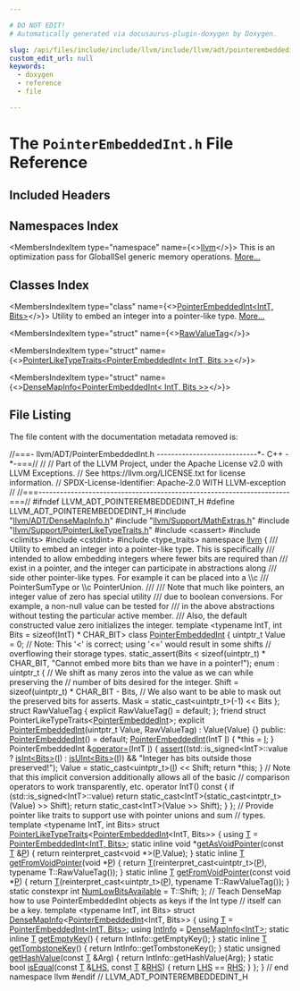 ```yaml
---

# DO NOT EDIT!
# Automatically generated via docusaurus-plugin-doxygen by Doxygen.

slug: /api/files/include/include/llvm/include/llvm/adt/pointerembeddedint-h
custom_edit_url: null
keywords:
  - doxygen
  - reference
  - file

---
```





# The `PointerEmbeddedInt.h` File Reference

<DoxygenPage pluginConfig={pluginConfig}>



## Included Headers

<IncludesList>
<IncludesListItem
  filePath="llvm/ADT/DenseMapInfo.h"
  permalink="/docs/api/files/include/include/llvm/include/llvm/adt/densemapinfo-h"
  isLocal="true" />
<IncludesListItem
  filePath="llvm/Support/MathExtras.h"
  permalink="/docs/api/files/include/include/llvm/include/llvm/support/mathextras-h"
  isLocal="true" />
<IncludesListItem
  filePath="llvm/Support/PointerLikeTypeTraits.h"
  permalink="/docs/api/files/include/include/llvm/include/llvm/support/pointerliketypetraits-h"
  isLocal="true" />
<IncludesListItem
  filePath="cassert"
  permalink=""
  isLocal="false" />
<IncludesListItem
  filePath="climits"
  permalink=""
  isLocal="false" />
<IncludesListItem
  filePath="cstdint"
  permalink=""
  isLocal="false" />
<IncludesListItem
  filePath="type_traits"
  permalink=""
  isLocal="false" />
</IncludesList>

## Namespaces Index

<MembersIndex>

<MembersIndexItem
  type="namespace"
  name={<><a href="/docs/api/namespaces/llvm">llvm</a></>}>
This is an optimization pass for GlobalISel generic memory operations. <a href="/docs/api/namespaces/llvm/#details">More...</a>
</MembersIndexItem>

</MembersIndex>

## Classes Index

<MembersIndex>

<MembersIndexItem
  type="class"
  name={<><a href="/docs/api/classes/llvm/pointerembeddedint">PointerEmbeddedInt&lt;IntT, Bits&gt;</a></>}>
Utility to embed an integer into a pointer-like type. <a href="/docs/api/classes/llvm/pointerembeddedint/#details">More...</a>
</MembersIndexItem>

<MembersIndexItem
  type="struct"
  name={<><a href="/docs/api/structs/llvm/pointerembeddedint/rawvaluetag">RawValueTag</a></>}>
</MembersIndexItem>

<MembersIndexItem
  type="struct"
  name={<><a href="/docs/api/structs/llvm/pointerliketypetraits-1815c9a78f2d12e75277c3404e867e33">PointerLikeTypeTraits&lt;PointerEmbeddedInt&lt; IntT, Bits &gt;&gt;</a></>}>
</MembersIndexItem>

<MembersIndexItem
  type="struct"
  name={<><a href="/docs/api/structs/llvm/densemapinfo-1815c9a78f2d12e75277c3404e867e33">DenseMapInfo&lt;PointerEmbeddedInt&lt; IntT, Bits &gt;&gt;</a></>}>
</MembersIndexItem>

</MembersIndex>


## File Listing

The file content with the documentation metadata removed is:

<ProgramListing>

<Link id="l00001" /><CodeLine lineNumber="1"><Highlight kind="comment">//===- llvm/ADT/PointerEmbeddedInt.h ----------------------------&#42;- C++ -&#42;-===//</Highlight><Highlight kind="normal"></Highlight></CodeLine>
<Link id="l00002" /><CodeLine lineNumber="2"><Highlight kind="normal"></Highlight><Highlight kind="comment">//</Highlight><Highlight kind="normal"></Highlight></CodeLine>
<Link id="l00003" /><CodeLine lineNumber="3"><Highlight kind="normal"></Highlight><Highlight kind="comment">// Part of the LLVM Project, under the Apache License v2.0 with LLVM Exceptions.</Highlight><Highlight kind="normal"></Highlight></CodeLine>
<Link id="l00004" /><CodeLine lineNumber="4"><Highlight kind="normal"></Highlight><Highlight kind="comment">// See https://llvm.org/LICENSE.txt for license information.</Highlight><Highlight kind="normal"></Highlight></CodeLine>
<Link id="l00005" /><CodeLine lineNumber="5"><Highlight kind="normal"></Highlight><Highlight kind="comment">// SPDX-License-Identifier: Apache-2.0 WITH LLVM-exception</Highlight><Highlight kind="normal"></Highlight></CodeLine>
<Link id="l00006" /><CodeLine lineNumber="6"><Highlight kind="normal"></Highlight><Highlight kind="comment">//</Highlight><Highlight kind="normal"></Highlight></CodeLine>
<Link id="l00007" /><CodeLine lineNumber="7"><Highlight kind="normal"></Highlight><Highlight kind="comment">//===----------------------------------------------------------------------===//</Highlight><Highlight kind="normal"></Highlight></CodeLine>
<Link id="l00008" /><CodeLine lineNumber="8"><Highlight kind="normal"></Highlight></CodeLine>
<Link id="l00009" /><CodeLine lineNumber="9"><Highlight kind="normal"></Highlight><Highlight kind="preprocessor">#ifndef LLVM&#95;ADT&#95;POINTEREMBEDDEDINT&#95;H</Highlight><Highlight kind="normal"></Highlight></CodeLine>
<Link id="l00010" /><CodeLine lineNumber="10"><Highlight kind="normal"></Highlight><Highlight kind="preprocessor">#define LLVM&#95;ADT&#95;POINTEREMBEDDEDINT&#95;H</Highlight><Highlight kind="normal"></Highlight></CodeLine>
<Link id="l00011" /><CodeLine lineNumber="11"><Highlight kind="normal"></Highlight></CodeLine>
<Link id="l00012" /><CodeLine lineNumber="12"><Highlight kind="normal"></Highlight><Highlight kind="preprocessor">#include &quot;<a href="/docs/api/files/include/include/llvm/include/llvm/adt/densemapinfo-h">llvm/ADT/DenseMapInfo.h</a>&quot;</Highlight><Highlight kind="normal"></Highlight></CodeLine>
<Link id="l00013" /><CodeLine lineNumber="13"><Highlight kind="normal"></Highlight><Highlight kind="preprocessor">#include &quot;<a href="/docs/api/files/include/include/llvm/include/llvm/support/mathextras-h">llvm/Support/MathExtras.h</a>&quot;</Highlight><Highlight kind="normal"></Highlight></CodeLine>
<Link id="l00014" /><CodeLine lineNumber="14"><Highlight kind="normal"></Highlight><Highlight kind="preprocessor">#include &quot;<a href="/docs/api/files/include/include/llvm/include/llvm/support/pointerliketypetraits-h">llvm/Support/PointerLikeTypeTraits.h</a>&quot;</Highlight><Highlight kind="normal"></Highlight></CodeLine>
<Link id="l00015" /><CodeLine lineNumber="15"><Highlight kind="normal"></Highlight><Highlight kind="preprocessor">#include &lt;cassert&gt;</Highlight><Highlight kind="normal"></Highlight></CodeLine>
<Link id="l00016" /><CodeLine lineNumber="16"><Highlight kind="normal"></Highlight><Highlight kind="preprocessor">#include &lt;climits&gt;</Highlight><Highlight kind="normal"></Highlight></CodeLine>
<Link id="l00017" /><CodeLine lineNumber="17"><Highlight kind="normal"></Highlight><Highlight kind="preprocessor">#include &lt;cstdint&gt;</Highlight><Highlight kind="normal"></Highlight></CodeLine>
<Link id="l00018" /><CodeLine lineNumber="18"><Highlight kind="normal"></Highlight><Highlight kind="preprocessor">#include &lt;type&#95;traits&gt;</Highlight><Highlight kind="normal"></Highlight></CodeLine>
<Link id="l00019" /><CodeLine lineNumber="19"><Highlight kind="normal"></Highlight></CodeLine>
<Link id="l00020" /><CodeLine lineNumber="20"><Highlight kind="normal"></Highlight><Highlight kind="keyword">namespace </Highlight><Highlight kind="normal"><a href="/docs/api/namespaces/llvm">llvm</a> &#123;</Highlight></CodeLine>
<Link id="l00021" /><CodeLine lineNumber="21"><Highlight kind="normal"></Highlight><Highlight kind="comment"></Highlight></CodeLine>
<Link id="l00022" /><CodeLine lineNumber="22"><Highlight kind="comment">/// Utility to embed an integer into a pointer-like type. This is specifically</Highlight></CodeLine>
<Link id="l00023" /><CodeLine lineNumber="23"><Highlight kind="comment">/// intended to allow embedding integers where fewer bits are required than</Highlight></CodeLine>
<Link id="l00024" /><CodeLine lineNumber="24"><Highlight kind="comment">/// exist in a pointer, and the integer can participate in abstractions along</Highlight></CodeLine>
<Link id="l00025" /><CodeLine lineNumber="25"><Highlight kind="comment">/// side other pointer-like types. For example it can be placed into a \\c</Highlight></CodeLine>
<Link id="l00026" /><CodeLine lineNumber="26"><Highlight kind="comment">/// PointerSumType or \\c PointerUnion.</Highlight></CodeLine>
<Link id="l00027" /><CodeLine lineNumber="27"><Highlight kind="comment">///</Highlight></CodeLine>
<Link id="l00028" /><CodeLine lineNumber="28"><Highlight kind="comment">/// Note that much like pointers, an integer value of zero has special utility</Highlight></CodeLine>
<Link id="l00029" /><CodeLine lineNumber="29"><Highlight kind="comment">/// due to boolean conversions. For example, a non-null value can be tested for</Highlight></CodeLine>
<Link id="l00030" /><CodeLine lineNumber="30"><Highlight kind="comment">/// in the above abstractions without testing the particular active member.</Highlight></CodeLine>
<Link id="l00031" /><CodeLine lineNumber="31"><Highlight kind="comment">/// Also, the default constructed value zero initializes the integer.</Highlight><Highlight kind="normal"></Highlight></CodeLine>
<Link id="l00032" /><CodeLine lineNumber="32"><Highlight kind="normal"></Highlight><Highlight kind="keyword">template</Highlight><Highlight kind="normal"> &lt;</Highlight><Highlight kind="keyword">typename</Highlight><Highlight kind="normal"> IntT, </Highlight><Highlight kind="keywordtype">int</Highlight><Highlight kind="normal"> Bits = sizeof(IntT) &#42; CHAR&#95;BIT&gt;</Highlight></CodeLine>
<Link id="l00033" /><CodeLine lineNumber="33" lineLink="/docs/api/classes/llvm/pointerembeddedint"><Highlight kind="normal"></Highlight><Highlight kind="keyword">class </Highlight><Highlight kind="normal"><a href="/docs/api/classes/llvm/pointerembeddedint/#ad6fb45970333ed1021fa68939785950d">PointerEmbeddedInt</a> &#123;</Highlight></CodeLine>
<Link id="l00034" /><CodeLine lineNumber="34"><Highlight kind="normal">  uintptr&#95;t Value = 0;</Highlight></CodeLine>
<Link id="l00035" /><CodeLine lineNumber="35"><Highlight kind="normal"></Highlight></CodeLine>
<Link id="l00036" /><CodeLine lineNumber="36"><Highlight kind="normal">  </Highlight><Highlight kind="comment">// Note: This &#39;&lt;&#39; is correct; using &#39;&lt;=&#39; would result in some shifts</Highlight><Highlight kind="normal"></Highlight></CodeLine>
<Link id="l00037" /><CodeLine lineNumber="37"><Highlight kind="normal">  </Highlight><Highlight kind="comment">// overflowing their storage types.</Highlight><Highlight kind="normal"></Highlight></CodeLine>
<Link id="l00038" /><CodeLine lineNumber="38" lineLink="/docs/api/classes/llvm/pointerembeddedint/#a4d120b8037d5e9933d98ff076edab2d8"><Highlight kind="normal">  </Highlight><Highlight kind="keyword">static&#95;assert</Highlight><Highlight kind="normal">(Bits &lt; </Highlight><Highlight kind="keyword">sizeof</Highlight><Highlight kind="normal">(uintptr&#95;t) &#42; CHAR&#95;BIT,</Highlight></CodeLine>
<Link id="l00039" /><CodeLine lineNumber="39"><Highlight kind="normal">                </Highlight><Highlight kind="stringliteral">&quot;Cannot embed more bits than we have in a pointer!&quot;</Highlight><Highlight kind="normal">);</Highlight></CodeLine>
<Link id="l00040" /><CodeLine lineNumber="40"><Highlight kind="normal"></Highlight></CodeLine>
<Link id="l00041" /><CodeLine lineNumber="41"><Highlight kind="normal">  enum : uintptr&#95;t &#123;</Highlight></CodeLine>
<Link id="l00042" /><CodeLine lineNumber="42"><Highlight kind="normal">    </Highlight><Highlight kind="comment">// We shift as many zeros into the value as we can while preserving the</Highlight><Highlight kind="normal"></Highlight></CodeLine>
<Link id="l00043" /><CodeLine lineNumber="43"><Highlight kind="normal">    </Highlight><Highlight kind="comment">// number of bits desired for the integer.</Highlight><Highlight kind="normal"></Highlight></CodeLine>
<Link id="l00044" /><CodeLine lineNumber="44"><Highlight kind="normal">    Shift = </Highlight><Highlight kind="keyword">sizeof</Highlight><Highlight kind="normal">(uintptr&#95;t) &#42; CHAR&#95;BIT - Bits,</Highlight></CodeLine>
<Link id="l00045" /><CodeLine lineNumber="45"><Highlight kind="normal"></Highlight></CodeLine>
<Link id="l00046" /><CodeLine lineNumber="46"><Highlight kind="normal">    </Highlight><Highlight kind="comment">// We also want to be able to mask out the preserved bits for asserts.</Highlight><Highlight kind="normal"></Highlight></CodeLine>
<Link id="l00047" /><CodeLine lineNumber="47"><Highlight kind="normal">    Mask = </Highlight><Highlight kind="keyword">static&#95;cast&lt;</Highlight><Highlight kind="normal">uintptr&#95;t</Highlight><Highlight kind="keyword">&gt;</Highlight><Highlight kind="normal">(-1) &lt;&lt; Bits</Highlight></CodeLine>
<Link id="l00048" /><CodeLine lineNumber="48"><Highlight kind="normal">  &#125;;</Highlight></CodeLine>
<Link id="l00049" /><CodeLine lineNumber="49"><Highlight kind="normal"></Highlight></CodeLine>
<Link id="l00050" /><CodeLine lineNumber="50"><Highlight kind="normal">  </Highlight><Highlight kind="keyword">struct </Highlight><Highlight kind="normal">RawValueTag &#123;</Highlight></CodeLine>
<Link id="l00051" /><CodeLine lineNumber="51"><Highlight kind="normal">    </Highlight><Highlight kind="keyword">explicit</Highlight><Highlight kind="normal"> RawValueTag() = </Highlight><Highlight kind="keywordflow">default</Highlight><Highlight kind="normal">;</Highlight></CodeLine>
<Link id="l00052" /><CodeLine lineNumber="52"><Highlight kind="normal">  &#125;;</Highlight></CodeLine>
<Link id="l00053" /><CodeLine lineNumber="53"><Highlight kind="normal"></Highlight></CodeLine>
<Link id="l00054" /><CodeLine lineNumber="54"><Highlight kind="normal">  </Highlight><Highlight kind="keyword">friend</Highlight><Highlight kind="normal"> </Highlight><Highlight kind="keyword">struct </Highlight><Highlight kind="normal">PointerLikeTypeTraits&lt;<a href="/docs/api/classes/llvm/pointerembeddedint/#ad6fb45970333ed1021fa68939785950d">PointerEmbeddedInt</a>&gt;;</Highlight></CodeLine>
<Link id="l00055" /><CodeLine lineNumber="55"><Highlight kind="normal"></Highlight></CodeLine>
<Link id="l00056" /><CodeLine lineNumber="56"><Highlight kind="normal">  </Highlight><Highlight kind="keyword">explicit</Highlight><Highlight kind="normal"> <a href="/docs/api/classes/llvm/pointerembeddedint/#ad6fb45970333ed1021fa68939785950d">PointerEmbeddedInt</a>(uintptr&#95;t Value, RawValueTag) : Value(Value) &#123;&#125;</Highlight></CodeLine>
<Link id="l00057" /><CodeLine lineNumber="57"><Highlight kind="normal"></Highlight></CodeLine>
<Link id="l00058" /><CodeLine lineNumber="58"><Highlight kind="normal"></Highlight><Highlight kind="keyword">public</Highlight><Highlight kind="normal">:</Highlight></CodeLine>
<Link id="l00059" /><CodeLine lineNumber="59" lineLink="/docs/api/classes/llvm/pointerembeddedint/#ad6fb45970333ed1021fa68939785950d"><Highlight kind="normal">  <a href="/docs/api/classes/llvm/pointerembeddedint/#ad6fb45970333ed1021fa68939785950d">PointerEmbeddedInt</a>() = </Highlight><Highlight kind="keywordflow">default</Highlight><Highlight kind="normal">;</Highlight></CodeLine>
<Link id="l00060" /><CodeLine lineNumber="60"><Highlight kind="normal"></Highlight></CodeLine>
<Link id="l00061" /><CodeLine lineNumber="61" lineLink="/docs/api/classes/llvm/pointerembeddedint/#a897914de7b876537cdad68a213aef272"><Highlight kind="normal">  <a href="/docs/api/classes/llvm/pointerembeddedint/#a897914de7b876537cdad68a213aef272">PointerEmbeddedInt</a>(IntT <a href="/docs/api/files/lib/lib/support/md5-cpp/#ac0eafdc9ee161b71e7af98af736952fd">I</a>) &#123; &#42;</Highlight><Highlight kind="keyword">this</Highlight><Highlight kind="normal"> = <a href="/docs/api/files/lib/lib/support/md5-cpp/#ac0eafdc9ee161b71e7af98af736952fd">I</a>; &#125;</Highlight></CodeLine>
<Link id="l00062" /><CodeLine lineNumber="62"><Highlight kind="normal"></Highlight></CodeLine>
<Link id="l00063" /><CodeLine lineNumber="63" lineLink="/docs/api/classes/llvm/pointerembeddedint/#a797102cb5f5a1af8d001c5271068bde9"><Highlight kind="normal">  PointerEmbeddedInt &amp;<a href="/docs/api/classes/llvm/pointerembeddedint/#a797102cb5f5a1af8d001c5271068bde9">operator=</a>(IntT <a href="/docs/api/files/lib/lib/support/md5-cpp/#ac0eafdc9ee161b71e7af98af736952fd">I</a>) &#123;</Highlight></CodeLine>
<Link id="l00064" /><CodeLine lineNumber="64"><Highlight kind="normal">    <a href="/docs/api/files/lib/lib/target/lib/target/amdgpu/silowercontrolflow-cpp/#a4868c5d81c5ccc98c47aeab6244346a0">assert</a>((std::is&#95;signed&lt;IntT&gt;::value ? <a href="/docs/api/namespaces/llvm/#a1a1e51a5952c3afa00875df90e7ae6f8">isInt&lt;Bits&gt;</a>(<a href="/docs/api/files/lib/lib/support/md5-cpp/#ac0eafdc9ee161b71e7af98af736952fd">I</a>) : <a href="/docs/api/namespaces/llvm/#a87e65296f2a6d9570117a852af342764">isUInt&lt;Bits&gt;</a>(<a href="/docs/api/files/lib/lib/support/md5-cpp/#ac0eafdc9ee161b71e7af98af736952fd">I</a>)) &amp;&amp;</Highlight></CodeLine>
<Link id="l00065" /><CodeLine lineNumber="65"><Highlight kind="normal">           </Highlight><Highlight kind="stringliteral">&quot;Integer has bits outside those preserved!&quot;</Highlight><Highlight kind="normal">);</Highlight></CodeLine>
<Link id="l00066" /><CodeLine lineNumber="66"><Highlight kind="normal">    Value = </Highlight><Highlight kind="keyword">static&#95;cast&lt;</Highlight><Highlight kind="normal">uintptr&#95;t</Highlight><Highlight kind="keyword">&gt;</Highlight><Highlight kind="normal">(<a href="/docs/api/files/lib/lib/support/md5-cpp/#ac0eafdc9ee161b71e7af98af736952fd">I</a>) &lt;&lt; Shift;</Highlight></CodeLine>
<Link id="l00067" /><CodeLine lineNumber="67"><Highlight kind="normal">    </Highlight><Highlight kind="keywordflow">return</Highlight><Highlight kind="normal"> &#42;</Highlight><Highlight kind="keyword">this</Highlight><Highlight kind="normal">;</Highlight></CodeLine>
<Link id="l00068" /><CodeLine lineNumber="68"><Highlight kind="normal">  &#125;</Highlight></CodeLine>
<Link id="l00069" /><CodeLine lineNumber="69"><Highlight kind="normal"></Highlight></CodeLine>
<Link id="l00070" /><CodeLine lineNumber="70"><Highlight kind="normal">  </Highlight><Highlight kind="comment">// Note that this implicit conversion additionally allows all of the basic</Highlight><Highlight kind="normal"></Highlight></CodeLine>
<Link id="l00071" /><CodeLine lineNumber="71"><Highlight kind="normal">  </Highlight><Highlight kind="comment">// comparison operators to work transparently, etc.</Highlight><Highlight kind="normal"></Highlight></CodeLine>
<Link id="l00072" /><CodeLine lineNumber="72" lineLink="/docs/api/classes/llvm/pointerembeddedint/#ab7a40cca67f87adef44bac2e8af94428"><Highlight kind="normal">  </Highlight><Highlight kind="keyword">operator</Highlight><Highlight kind="normal"> IntT()</Highlight><Highlight kind="keyword"> const </Highlight><Highlight kind="normal">&#123;</Highlight></CodeLine>
<Link id="l00073" /><CodeLine lineNumber="73"><Highlight kind="normal">    </Highlight><Highlight kind="keywordflow">if</Highlight><Highlight kind="normal"> (std::is&#95;signed&lt;IntT&gt;::value)</Highlight></CodeLine>
<Link id="l00074" /><CodeLine lineNumber="74"><Highlight kind="normal">      </Highlight><Highlight kind="keywordflow">return</Highlight><Highlight kind="normal"> </Highlight><Highlight kind="keyword">static&#95;cast&lt;</Highlight><Highlight kind="normal">IntT</Highlight><Highlight kind="keyword">&gt;</Highlight><Highlight kind="normal">(</Highlight><Highlight kind="keyword">static&#95;cast&lt;</Highlight><Highlight kind="normal">intptr&#95;t</Highlight><Highlight kind="keyword">&gt;</Highlight><Highlight kind="normal">(Value) &gt;&gt; Shift);</Highlight></CodeLine>
<Link id="l00075" /><CodeLine lineNumber="75"><Highlight kind="normal">    </Highlight><Highlight kind="keywordflow">return</Highlight><Highlight kind="normal"> </Highlight><Highlight kind="keyword">static&#95;cast&lt;</Highlight><Highlight kind="normal">IntT</Highlight><Highlight kind="keyword">&gt;</Highlight><Highlight kind="normal">(Value &gt;&gt; Shift);</Highlight></CodeLine>
<Link id="l00076" /><CodeLine lineNumber="76"><Highlight kind="normal">  &#125;</Highlight></CodeLine>
<Link id="l00077" /><CodeLine lineNumber="77"><Highlight kind="normal">&#125;;</Highlight></CodeLine>
<Link id="l00078" /><CodeLine lineNumber="78"><Highlight kind="normal"></Highlight></CodeLine>
<Link id="l00079" /><CodeLine lineNumber="79"><Highlight kind="normal"></Highlight><Highlight kind="comment">// Provide pointer like traits to support use with pointer unions and sum</Highlight><Highlight kind="normal"></Highlight></CodeLine>
<Link id="l00080" /><CodeLine lineNumber="80"><Highlight kind="normal"></Highlight><Highlight kind="comment">// types.</Highlight><Highlight kind="normal"></Highlight></CodeLine>
<Link id="l00081" /><CodeLine lineNumber="81"><Highlight kind="normal"></Highlight><Highlight kind="keyword">template</Highlight><Highlight kind="normal"> &lt;</Highlight><Highlight kind="keyword">typename</Highlight><Highlight kind="normal"> IntT, </Highlight><Highlight kind="keywordtype">int</Highlight><Highlight kind="normal"> Bits&gt;</Highlight></CodeLine>
<Link id="l00082" /><CodeLine lineNumber="82" lineLink="/docs/api/structs/llvm/pointerliketypetraits-1815c9a78f2d12e75277c3404e867e33"><Highlight kind="normal"></Highlight><Highlight kind="keyword">struct </Highlight><Highlight kind="normal"><a href="/docs/api/structs/llvm/pointerliketypetraits">PointerLikeTypeTraits</a>&lt;<a href="/docs/api/classes/llvm/pointerembeddedint">PointerEmbeddedInt</a>&lt;IntT, Bits&gt;&gt; &#123;</Highlight></CodeLine>
<Link id="l00083" /><CodeLine lineNumber="83" lineLink="/docs/api/structs/llvm/pointerliketypetraits-1815c9a78f2d12e75277c3404e867e33/#a4214a350e7e1d29326062d6954617814"><Highlight kind="normal">  </Highlight><Highlight kind="keyword">using </Highlight><Highlight kind="normal"><a href="/docs/api/structs/llvm/pointerliketypetraits-1815c9a78f2d12e75277c3404e867e33/#a4214a350e7e1d29326062d6954617814">T</a> = <a href="/docs/api/classes/llvm/pointerembeddedint">PointerEmbeddedInt&lt;IntT, Bits&gt;</a>;</Highlight></CodeLine>
<Link id="l00084" /><CodeLine lineNumber="84"><Highlight kind="normal"></Highlight></CodeLine>
<Link id="l00085" /><CodeLine lineNumber="85" lineLink="/docs/api/structs/llvm/pointerliketypetraits-1815c9a78f2d12e75277c3404e867e33/#aa260c9d0299bbdc4497cc1ef9401708a"><Highlight kind="normal">  </Highlight><Highlight kind="keyword">static</Highlight><Highlight kind="normal"> </Highlight><Highlight kind="keyword">inline</Highlight><Highlight kind="normal"> </Highlight><Highlight kind="keywordtype">void</Highlight><Highlight kind="normal"> &#42;<a href="/docs/api/structs/llvm/pointerliketypetraits-1815c9a78f2d12e75277c3404e867e33/#aa260c9d0299bbdc4497cc1ef9401708a">getAsVoidPointer</a>(</Highlight><Highlight kind="keyword">const</Highlight><Highlight kind="normal"> <a href="/docs/api/structs/llvm/pointerliketypetraits-1815c9a78f2d12e75277c3404e867e33/#a4214a350e7e1d29326062d6954617814">T</a> &amp;<a href="/docs/api/files/lib/lib/option/option-cpp/#a04665169063c8ca1f2ea96c27fc7c2b2">P</a>) &#123;</Highlight></CodeLine>
<Link id="l00086" /><CodeLine lineNumber="86"><Highlight kind="normal">    </Highlight><Highlight kind="keywordflow">return</Highlight><Highlight kind="normal"> </Highlight><Highlight kind="keyword">reinterpret&#95;cast&lt;</Highlight><Highlight kind="keywordtype">void</Highlight><Highlight kind="normal"> &#42;</Highlight><Highlight kind="keyword">&gt;</Highlight><Highlight kind="normal">(<a href="/docs/api/files/lib/lib/option/option-cpp/#a04665169063c8ca1f2ea96c27fc7c2b2">P</a>.Value);</Highlight></CodeLine>
<Link id="l00087" /><CodeLine lineNumber="87"><Highlight kind="normal">  &#125;</Highlight></CodeLine>
<Link id="l00088" /><CodeLine lineNumber="88"><Highlight kind="normal"></Highlight></CodeLine>
<Link id="l00089" /><CodeLine lineNumber="89" lineLink="/docs/api/structs/llvm/pointerliketypetraits-1815c9a78f2d12e75277c3404e867e33/#ac75458311816724d8d6e61ad7e111939"><Highlight kind="normal">  </Highlight><Highlight kind="keyword">static</Highlight><Highlight kind="normal"> </Highlight><Highlight kind="keyword">inline</Highlight><Highlight kind="normal"> <a href="/docs/api/structs/llvm/pointerliketypetraits-1815c9a78f2d12e75277c3404e867e33/#a4214a350e7e1d29326062d6954617814">T</a> <a href="/docs/api/structs/llvm/pointerliketypetraits-1815c9a78f2d12e75277c3404e867e33/#ac75458311816724d8d6e61ad7e111939">getFromVoidPointer</a>(</Highlight><Highlight kind="keywordtype">void</Highlight><Highlight kind="normal"> &#42;<a href="/docs/api/files/lib/lib/option/option-cpp/#a04665169063c8ca1f2ea96c27fc7c2b2">P</a>) &#123;</Highlight></CodeLine>
<Link id="l00090" /><CodeLine lineNumber="90"><Highlight kind="normal">    </Highlight><Highlight kind="keywordflow">return</Highlight><Highlight kind="normal"> <a href="/docs/api/files/lib/lib/target/lib/target/mips/mips16isellowering-cpp/#a0acb682b8260ab1c60b918599864e2e5">T</a>(</Highlight><Highlight kind="keyword">reinterpret&#95;cast&lt;</Highlight><Highlight kind="normal">uintptr&#95;t</Highlight><Highlight kind="keyword">&gt;</Highlight><Highlight kind="normal">(<a href="/docs/api/files/lib/lib/option/option-cpp/#a04665169063c8ca1f2ea96c27fc7c2b2">P</a>), </Highlight><Highlight kind="keyword">typename</Highlight><Highlight kind="normal"> T::RawValueTag());</Highlight></CodeLine>
<Link id="l00091" /><CodeLine lineNumber="91"><Highlight kind="normal">  &#125;</Highlight></CodeLine>
<Link id="l00092" /><CodeLine lineNumber="92"><Highlight kind="normal"></Highlight></CodeLine>
<Link id="l00093" /><CodeLine lineNumber="93" lineLink="/docs/api/structs/llvm/pointerliketypetraits-1815c9a78f2d12e75277c3404e867e33/#a2910be30c7def7e9c087d42c07309441"><Highlight kind="normal">  </Highlight><Highlight kind="keyword">static</Highlight><Highlight kind="normal"> </Highlight><Highlight kind="keyword">inline</Highlight><Highlight kind="normal"> <a href="/docs/api/structs/llvm/pointerliketypetraits-1815c9a78f2d12e75277c3404e867e33/#a4214a350e7e1d29326062d6954617814">T</a> <a href="/docs/api/structs/llvm/pointerliketypetraits-1815c9a78f2d12e75277c3404e867e33/#a2910be30c7def7e9c087d42c07309441">getFromVoidPointer</a>(</Highlight><Highlight kind="keyword">const</Highlight><Highlight kind="normal"> </Highlight><Highlight kind="keywordtype">void</Highlight><Highlight kind="normal"> &#42;<a href="/docs/api/files/lib/lib/option/option-cpp/#a04665169063c8ca1f2ea96c27fc7c2b2">P</a>) &#123;</Highlight></CodeLine>
<Link id="l00094" /><CodeLine lineNumber="94"><Highlight kind="normal">    </Highlight><Highlight kind="keywordflow">return</Highlight><Highlight kind="normal"> <a href="/docs/api/files/lib/lib/target/lib/target/mips/mips16isellowering-cpp/#a0acb682b8260ab1c60b918599864e2e5">T</a>(</Highlight><Highlight kind="keyword">reinterpret&#95;cast&lt;</Highlight><Highlight kind="normal">uintptr&#95;t</Highlight><Highlight kind="keyword">&gt;</Highlight><Highlight kind="normal">(<a href="/docs/api/files/lib/lib/option/option-cpp/#a04665169063c8ca1f2ea96c27fc7c2b2">P</a>), </Highlight><Highlight kind="keyword">typename</Highlight><Highlight kind="normal"> T::RawValueTag());</Highlight></CodeLine>
<Link id="l00095" /><CodeLine lineNumber="95"><Highlight kind="normal">  &#125;</Highlight></CodeLine>
<Link id="l00096" /><CodeLine lineNumber="96"><Highlight kind="normal"></Highlight></CodeLine>
<Link id="l00097" /><CodeLine lineNumber="97" lineLink="/docs/api/structs/llvm/pointerliketypetraits-1815c9a78f2d12e75277c3404e867e33/#ac87a2ec1b7600cb064d171b58c0c0680"><Highlight kind="normal">  </Highlight><Highlight kind="keyword">static</Highlight><Highlight kind="normal"> </Highlight><Highlight kind="keyword">constexpr</Highlight><Highlight kind="normal"> </Highlight><Highlight kind="keywordtype">int</Highlight><Highlight kind="normal"> <a href="/docs/api/structs/llvm/pointerliketypetraits-1815c9a78f2d12e75277c3404e867e33/#ac87a2ec1b7600cb064d171b58c0c0680">NumLowBitsAvailable</a> = T::Shift;</Highlight></CodeLine>
<Link id="l00098" /><CodeLine lineNumber="98"><Highlight kind="normal">&#125;;</Highlight></CodeLine>
<Link id="l00099" /><CodeLine lineNumber="99"><Highlight kind="normal"></Highlight></CodeLine>
<Link id="l00100" /><CodeLine lineNumber="100"><Highlight kind="normal"></Highlight><Highlight kind="comment">// Teach DenseMap how to use PointerEmbeddedInt objects as keys if the Int type</Highlight><Highlight kind="normal"></Highlight></CodeLine>
<Link id="l00101" /><CodeLine lineNumber="101"><Highlight kind="normal"></Highlight><Highlight kind="comment">// itself can be a key.</Highlight><Highlight kind="normal"></Highlight></CodeLine>
<Link id="l00102" /><CodeLine lineNumber="102"><Highlight kind="normal"></Highlight><Highlight kind="keyword">template</Highlight><Highlight kind="normal"> &lt;</Highlight><Highlight kind="keyword">typename</Highlight><Highlight kind="normal"> IntT, </Highlight><Highlight kind="keywordtype">int</Highlight><Highlight kind="normal"> Bits&gt;</Highlight></CodeLine>
<Link id="l00103" /><CodeLine lineNumber="103" lineLink="/docs/api/structs/llvm/densemapinfo-1815c9a78f2d12e75277c3404e867e33"><Highlight kind="normal"></Highlight><Highlight kind="keyword">struct </Highlight><Highlight kind="normal"><a href="/docs/api/structs/llvm/densemapinfo">DenseMapInfo</a>&lt;<a href="/docs/api/classes/llvm/pointerembeddedint">PointerEmbeddedInt</a>&lt;IntT, Bits&gt;&gt; &#123;</Highlight></CodeLine>
<Link id="l00104" /><CodeLine lineNumber="104" lineLink="/docs/api/structs/llvm/densemapinfo-1815c9a78f2d12e75277c3404e867e33/#a79766bbfac74ec1815414828624acf83"><Highlight kind="normal">  </Highlight><Highlight kind="keyword">using </Highlight><Highlight kind="normal"><a href="/docs/api/structs/llvm/densemapinfo-1815c9a78f2d12e75277c3404e867e33/#a79766bbfac74ec1815414828624acf83">T</a> = <a href="/docs/api/classes/llvm/pointerembeddedint">PointerEmbeddedInt&lt;IntT, Bits&gt;</a>;</Highlight></CodeLine>
<Link id="l00105" /><CodeLine lineNumber="105" lineLink="/docs/api/structs/llvm/densemapinfo-1815c9a78f2d12e75277c3404e867e33/#a8b5fb5c12a25292eff981297b097da6d"><Highlight kind="normal">  </Highlight><Highlight kind="keyword">using </Highlight><Highlight kind="normal"><a href="/docs/api/structs/llvm/densemapinfo-1815c9a78f2d12e75277c3404e867e33/#a8b5fb5c12a25292eff981297b097da6d">IntInfo</a> = <a href="/docs/api/structs/llvm/densemapinfo">DenseMapInfo&lt;IntT&gt;</a>;</Highlight></CodeLine>
<Link id="l00106" /><CodeLine lineNumber="106"><Highlight kind="normal"></Highlight></CodeLine>
<Link id="l00107" /><CodeLine lineNumber="107" lineLink="/docs/api/structs/llvm/densemapinfo-1815c9a78f2d12e75277c3404e867e33/#a7333a4159c56db5cf02c4f18fe8599a3"><Highlight kind="normal">  </Highlight><Highlight kind="keyword">static</Highlight><Highlight kind="normal"> </Highlight><Highlight kind="keyword">inline</Highlight><Highlight kind="normal"> <a href="/docs/api/structs/llvm/densemapinfo-1815c9a78f2d12e75277c3404e867e33/#a79766bbfac74ec1815414828624acf83">T</a> <a href="/docs/api/structs/llvm/densemapinfo-1815c9a78f2d12e75277c3404e867e33/#a7333a4159c56db5cf02c4f18fe8599a3">getEmptyKey</a>() &#123; </Highlight><Highlight kind="keywordflow">return</Highlight><Highlight kind="normal"> IntInfo::getEmptyKey(); &#125;</Highlight></CodeLine>
<Link id="l00108" /><CodeLine lineNumber="108" lineLink="/docs/api/structs/llvm/densemapinfo-1815c9a78f2d12e75277c3404e867e33/#ae3f3e73b154adc15c8ff05272c315a7a"><Highlight kind="normal">  </Highlight><Highlight kind="keyword">static</Highlight><Highlight kind="normal"> </Highlight><Highlight kind="keyword">inline</Highlight><Highlight kind="normal"> <a href="/docs/api/structs/llvm/densemapinfo-1815c9a78f2d12e75277c3404e867e33/#a79766bbfac74ec1815414828624acf83">T</a> <a href="/docs/api/structs/llvm/densemapinfo-1815c9a78f2d12e75277c3404e867e33/#ae3f3e73b154adc15c8ff05272c315a7a">getTombstoneKey</a>() &#123; </Highlight><Highlight kind="keywordflow">return</Highlight><Highlight kind="normal"> IntInfo::getTombstoneKey(); &#125;</Highlight></CodeLine>
<Link id="l00109" /><CodeLine lineNumber="109"><Highlight kind="normal"></Highlight></CodeLine>
<Link id="l00110" /><CodeLine lineNumber="110" lineLink="/docs/api/structs/llvm/densemapinfo-1815c9a78f2d12e75277c3404e867e33/#a16b76cb358e6853bd09343d0d6ee935d"><Highlight kind="normal">  </Highlight><Highlight kind="keyword">static</Highlight><Highlight kind="normal"> </Highlight><Highlight kind="keywordtype">unsigned</Highlight><Highlight kind="normal"> <a href="/docs/api/structs/llvm/densemapinfo-1815c9a78f2d12e75277c3404e867e33/#a16b76cb358e6853bd09343d0d6ee935d">getHashValue</a>(</Highlight><Highlight kind="keyword">const</Highlight><Highlight kind="normal"> <a href="/docs/api/structs/llvm/densemapinfo-1815c9a78f2d12e75277c3404e867e33/#a79766bbfac74ec1815414828624acf83">T</a> &amp;Arg) &#123;</Highlight></CodeLine>
<Link id="l00111" /><CodeLine lineNumber="111"><Highlight kind="normal">    </Highlight><Highlight kind="keywordflow">return</Highlight><Highlight kind="normal"> IntInfo::getHashValue(Arg);</Highlight></CodeLine>
<Link id="l00112" /><CodeLine lineNumber="112"><Highlight kind="normal">  &#125;</Highlight></CodeLine>
<Link id="l00113" /><CodeLine lineNumber="113"><Highlight kind="normal"></Highlight></CodeLine>
<Link id="l00114" /><CodeLine lineNumber="114" lineLink="/docs/api/structs/llvm/densemapinfo-1815c9a78f2d12e75277c3404e867e33/#a73a74b452481d910847f7bdcfbb59e83"><Highlight kind="normal">  </Highlight><Highlight kind="keyword">static</Highlight><Highlight kind="normal"> </Highlight><Highlight kind="keywordtype">bool</Highlight><Highlight kind="normal"> <a href="/docs/api/structs/llvm/densemapinfo-1815c9a78f2d12e75277c3404e867e33/#a73a74b452481d910847f7bdcfbb59e83">isEqual</a>(</Highlight><Highlight kind="keyword">const</Highlight><Highlight kind="normal"> <a href="/docs/api/structs/llvm/densemapinfo-1815c9a78f2d12e75277c3404e867e33/#a79766bbfac74ec1815414828624acf83">T</a> &amp;<a href="/docs/api/files/lib/lib/target/lib/target/x86/x86partialreduction-cpp/#a9e1483f7215664a2315c53c3558d9a8d">LHS</a>, </Highlight><Highlight kind="keyword">const</Highlight><Highlight kind="normal"> <a href="/docs/api/structs/llvm/densemapinfo-1815c9a78f2d12e75277c3404e867e33/#a79766bbfac74ec1815414828624acf83">T</a> &amp;<a href="/docs/api/files/lib/lib/target/lib/target/x86/x86partialreduction-cpp/#a87b8bfbbe9d8f7146d7f20a5fb42efd0">RHS</a>) &#123; </Highlight><Highlight kind="keywordflow">return</Highlight><Highlight kind="normal"> <a href="/docs/api/files/lib/lib/target/lib/target/x86/x86partialreduction-cpp/#a9e1483f7215664a2315c53c3558d9a8d">LHS</a> == <a href="/docs/api/files/lib/lib/target/lib/target/x86/x86partialreduction-cpp/#a87b8bfbbe9d8f7146d7f20a5fb42efd0">RHS</a>; &#125;</Highlight></CodeLine>
<Link id="l00115" /><CodeLine lineNumber="115"><Highlight kind="normal">&#125;;</Highlight></CodeLine>
<Link id="l00116" /><CodeLine lineNumber="116"><Highlight kind="normal"></Highlight></CodeLine>
<Link id="l00117" /><CodeLine lineNumber="117"><Highlight kind="normal">&#125; </Highlight><Highlight kind="comment">// end namespace llvm</Highlight><Highlight kind="normal"></Highlight></CodeLine>
<Link id="l00118" /><CodeLine lineNumber="118"><Highlight kind="normal"></Highlight></CodeLine>
<Link id="l00119" /><CodeLine lineNumber="119"><Highlight kind="normal"></Highlight><Highlight kind="preprocessor">#endif </Highlight><Highlight kind="comment">// LLVM&#95;ADT&#95;POINTEREMBEDDEDINT&#95;H</Highlight><Highlight kind="normal"></Highlight></CodeLine>

</ProgramListing>


</DoxygenPage>
